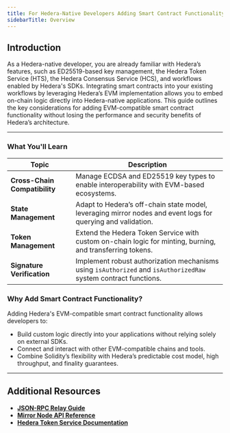 ```yaml
---
title: For Hedera-Native Developers Adding Smart Contract Functionality
sidebarTitle: Overview
---
```

## **Introduction**

As a Hedera-native developer, you are already familiar with Hedera’s features, such as ED25519-based key management, the Hedera Token Service (HTS), the Hedera Consensus Service (HCS), and workflows enabled by Hedera's SDKs. Integrating smart contracts into your existing workflows by leveraging Hedera’s EVM implementation allows you to embed on-chain logic directly into Hedera-native applications. This guide outlines the key considerations for adding EVM-compatible smart contract functionality without losing the performance and security benefits of Hedera’s architecture.

***

### **What You'll Learn**

<table><thead><tr><th>Topic</th><th>Description</th></tr></thead><tbody><tr><td><strong>Cross-Chain Compatibility</strong></td><td>Manage ECDSA and ED25519 key types to enable interoperability with EVM-based ecosystems.</td></tr><tr><td><strong>State Management</strong></td><td>Adapt to Hedera’s off-chain state model, leveraging mirror nodes and event logs for querying and validation.</td></tr><tr><td><strong>Token Management</strong></td><td>Extend the Hedera Token Service with custom on-chain logic for minting, burning, and transferring tokens.</td></tr><tr><td><strong>Signature Verification</strong></td><td>Implement robust authorization mechanisms using <code>isAuthorized</code> and <code>isAuthorizedRaw</code> system contract functions.</td></tr></tbody></table>

### **Why Add Smart Contract Functionality?**

Adding Hedera's EVM-compatible smart contract functionality  allows developers to:

* Build custom logic directly into your applications without relying solely on external SDKs.
* Connect and interact with other EVM-compatible chains and tools.
* Combine Solidity’s flexibility with Hedera’s predictable cost model, high throughput, and finality guarantees.

***

## Additional Resources

* [**JSON-RPC Relay Guide**](/hedera/core-concepts/smart-contracts/json-rpc-relay)
* [**Mirror Node API Reference**](/hedera/sdks-and-apis/rest-api)
* [**Hedera Token Service Documentation**](/hedera/core-concepts/tokens)
